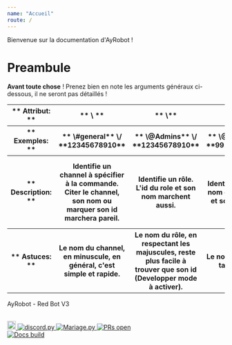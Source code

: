 ---
name: "Accueil"
route: /
---

Bienvenue sur la documentation d'AyRobot !

# Preambule

**Avant toute chose** ! Prenez bien en note les arguments généraux ci-dessous, il ne seront pas détaillés !

<table>

<tr>
<th>** Attribut: **</th>
<th>** \<channel\> **</th>
<th>** \<role\>** </th>
<th>** \<utilisateur\> **</th>
<th>** \<id\> **</th>
</tr>

<tr>
<th>** Exemples: **</th>
<th>** \#general** \/ **12345678910**</th>
<th>** \@Admins** \/ **12345678910**</th>
<th>** \@Malarne\#1418 ** \/ **99116871994859520**</th>
<th>** 12345678910 **</th>
</tr>

<tr>
<th>** Description: **</th>
<th>Identifie un channel à spécifier à la commande. Citer le channel, son nom ou marquer son id marchera pareil.</th>
<th>Identifie un rôle. L'id du role et son nom marchent aussi.</th>
<th>Identifie un utilisateur. Son nom de compte (pas /nick) et son id marchent aussi.</th>
<th>Peut identifier n'importe quel objet discord. Ici l'id est obligatoire, pas de mention.</th>
</tr>

<tr>
<th>** Astuces: **</th>
<th>Le nom du channel, en minuscule, en général, c'est simple et rapide.</th>
<th>Le nom du rôle, en respectant les majuscules, reste plus facile à trouver que son id (Developper mode à activer).</th>
<th>Le nom de l'utilisateur ne le tag pas, pensez\-y !</th>
<th>Discord \-\> Options \-\> Appearance (Apparence) \-\> Developer mode</th>
</tr>

</table>

AyRobot \- Red Bot V3

<br />
<a href="https://discord.gg/aypierre">
    <img height="20" width="20" src="https://png.icons8.com/color/1600/discord-new-logo.png" alt="Discord server"/>
</a>

<a href="https://github.com/Rapptz/discord.py">
    <img src="https://img.shields.io/badge/discord-py-blue.svg" alt="discord.py"/>
</a>

<a href="https://discordapp.com/oauth2/authorize?client_id=353176642543419392&scope=bot">
    <img src="https://img.shields.io/badge/mariage.py-bugged-orange.svg" alt="Mariage.py"/>
</a>

<a href="http://makeapullrequest.com">
    <img src="https://img.shields.io/badge/PRs-welcome-brightgreen.svg?style=flat-square" alt="PRs open"/>
</a>
<br />
<a href="https://ayrobot.netlify.com">
    <img src="https://i.ytimg.com/vi/MwWPpLGyddY/mqdefault.jpg" alt="Docs build"/>
</a>